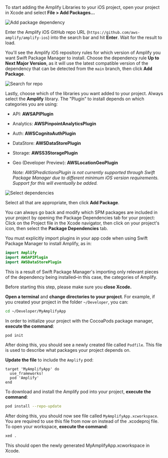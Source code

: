 <BlockSwitcher>

<Block name="Swift Package Manager">

To start adding the Amplify Libraries to your iOS project, open your project in Xcode and select **File > Add Packages...**

![Add package dependency](/images/project-setup/20_4_add-package-dependency.png)

Enter the Amplify iOS GitHub repo URL (`https://github.com/aws-amplify/amplify-ios`) into the search bar and hit **Enter**. Wait for the result to load.

You'll see the Amplify iOS repository rules for which version of Amplify you want Swift Package Manager to install. Choose the dependency rule **Up to Next Major Version**, as it will use the latest compatible version of the dependency that can be detected from the `main` branch, then click **Add Package**.

![Search for repo](/images/project-setup/20_5_search-amplify-repo.png)

Lastly, choose which of the libraries you want added to your project. Always select the **Amplify** library. The "Plugin" to install depends on which categories you are using:

- API: **AWSAPIPlugin**
- Analytics: **AWSPinpointAnalyticsPlugin**
- Auth: **AWSCognitoAuthPlugin**
- DataStore: **AWSDataStorePlugin**
- Storage: **AWSS3StoragePlugin**
- Geo (Developer Preview): **AWSLocationGeoPlugin**

  _Note: AWSPredictionsPlugin is not currently supported through Swift Package Manager due to different minimum iOS version requirements. Support for this will eventually be added._

![Select dependencies](/images/project-setup/20_7_select-dependencies.png)

Select all that are appropriate, then click **Add Package**.

You can always go back and modify which SPM packages are included in your project by opening the Package Dependencies tab for your project: Click on the Project file in the Xcode navigator, then click on your project's icon, then select the **Package Dependencies** tab.

<Callout>

You must explicitly import plugins in your app code when using Swift Package Manager to install Amplify, as in:

```swift
import Amplify
import AWSAPIPlugin
import AWSDataStorePlugin
```

This is a result of Swift Package Manager's importing only relevant pieces of the dependency being installed–in this case, the categories of Amplify.

</Callout>

</Block>

<Block name="CocoaPods">

Before starting this step, please make sure you **close Xcode.**

**Open a terminal** and **change directories to your project**.  For example, if you created your project in the folder `~/Developer`, you can:
```bash
cd ~/Developer/MyAmplifyApp
```

In order to initialize your project with the CocoaPods package manager, **execute the command**:
```bash
pod init
```

After doing this, you should see a newly created file called `Podfile`.  This file is used to describe what packages your project depends on.

**Update the file** to include the `Amplify` pod:
```
target 'MyAmplifyApp' do
  use_frameworks!
  pod 'Amplify'
end
```

To download and install the Amplify pod into your project, **execute the command**:
```bash
pod install --repo-update
```

After doing this, you should now see file called `MyAmplifyApp.xcworkspace`.  You are required to use this file from now on instead of the .xcodeproj file.  To open your workspace, **execute the command**:
```bash
xed .
```
This should open the newly generated MyAmplifyApp.xcworkspace in Xcode.

</Block>

</BlockSwitcher>
